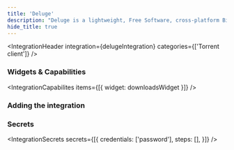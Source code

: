 ```yaml
---
title: 'Deluge'
description: "Deluge is a lightweight, Free Software, cross-platform BitTorrent client."
hide_title: true
---
```




<IntegrationHeader
    integration={delugeIntegration}
    categories={['Torrent client']}
/>

### Widgets & Capabilities
<IntegrationCapabilites
    items={[{
        widget: downloadsWidget
    }]}
/>

### Adding the integration
<AddingIntegration />

### Secrets
<IntegrationSecrets secrets={[{
    credentials: ['password'],
    steps: [],
}]} />